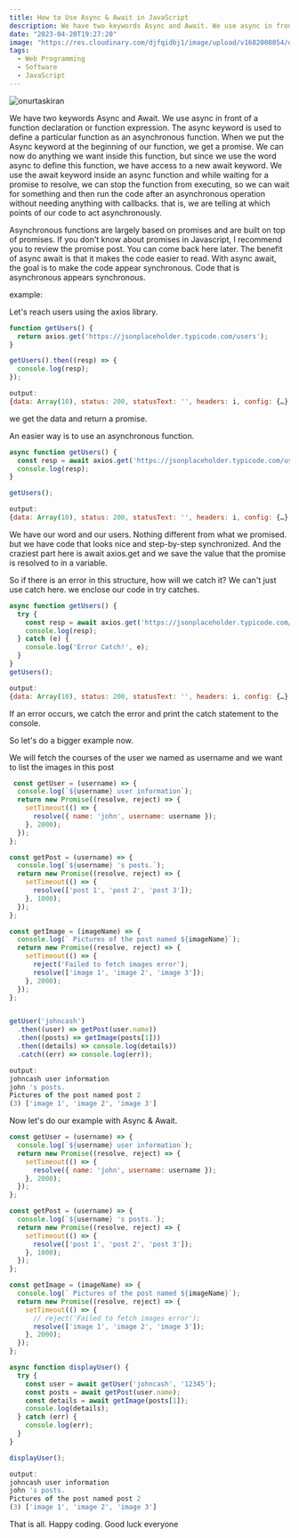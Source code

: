 ```yaml
---
title: How to Use Async & Await in JavaScript
description: We have two keywords Async and Await. We use async in front of a function declaration or function expression. The async keyword is used to define 
date: "2023-04-20T19:27:20"
image: "https://res.cloudinary.com/djfqidbj1/image/upload/v1682008054/o7eslkryyzknafyamsk0.jpg"
tags:
  - Web Programming
  - Software
  - JavaScript
---
```


<img className="w-full rounded-xl" src="https://res.cloudinary.com/djfqidbj1/image/upload/v1682008054/o7eslkryyzknafyamsk0.jpg" alt="onurtaskiran" />

We have two keywords Async and Await. We use async in front of a function declaration or function expression. The async keyword is used to define a particular function as an asynchronous function. When we put the Async keyword at the beginning of our function, we get a promise. We can now do anything we want inside this function, but since we use the word async to define this function, we have access to a new await keyword. We use the await keyword inside an async function and while waiting for a promise to resolve, we can stop the function from executing, so we can wait for something and then run the code after an asynchronous operation without needing anything with callbacks. that is, we are telling at which points of our code to act asynchronously.

Asynchronous functions are largely based on promises and are built on top of promises. If you don't know about promises in Javascript, I recommend you to review the promise post. You can come back here later. The benefit of async await is that it makes the code easier to read. With async await, the goal is to make the code appear synchronous. Code that is asynchronous appears synchronous.

example:

Let's reach users using the axios library.

```javascript
function getUsers() {
  return axios.get('https://jsonplaceholder.typicode.com/users');
}

getUsers().then((resp) => {
  console.log(resp);
});
```
```javascript
output: 
{data: Array(10), status: 200, statusText: '', headers: i, config: {…}, …}
```

we get the data and return a promise.

An easier way is to use an asynchronous function.

```javascript
async function getUsers() {
  const resp = await axios.get('https://jsonplaceholder.typicode.com/users');
  console.log(resp);
}

getUsers(); 
```
```javascript
output: 
{data: Array(10), status: 200, statusText: '', headers: i, config: {…}, …}
```

We have our word and our users. Nothing different from what we promised. but we have code that looks nice and step-by-step synchronized. And the craziest part here is await axios.get and we save the value that the promise is resolved to in a variable.

So if there is an error in this structure, how will we catch it? We can't just use catch here. we enclose our code in try catches.

```javascript
async function getUsers() {
  try {
    const resp = await axios.get('https://jsonplaceholder.typicode.com/users');
    console.log(resp);
  } catch (e) {
    console.log('Error Catch!', e);
  }
}
getUsers();
```
```javascript
output: 
{data: Array(10), status: 200, statusText: '', headers: i, config: {…}, …}
```

If an error occurs, we catch the error and print the catch statement to the console.

So let's do a bigger example now.

We will fetch the courses of the user we named as username and we want to list the images in this post

```javascript
 const getUser = (username) => {
  console.log(`${username} user information`);
  return new Promise((resolve, reject) => {
    setTimeout(() => {
      resolve({ name: 'john', username: username });
    }, 2000);
  });
};

const getPost = (username) => {
  console.log(`${username} 's posts.`);
  return new Promise((resolve, reject) => {
    setTimeout(() => {
      resolve(['post 1', 'post 2', 'post 3']);
    }, 1000);
  });
};

const getImage = (imageName) => {
  console.log(` Pictures of the post named ${imageName}`);
  return new Promise((resolve, reject) => {
    setTimeout(() => {
      reject('Failed to fetch images error');
      resolve(['image 1', 'image 2', 'image 3']);
    }, 2000);
  });
};


getUser('johncash')
  .then((user) => getPost(user.name))
  .then((posts) => getImage(posts[1]))
  .then((details) => console.log(details))
  .catch((err) => console.log(err));
```
```javascript
output:
johncash user information
john 's posts.
Pictures of the post named post 2
(3) ['image 1', 'image 2', 'image 3']
```

Now let's do our example with Async & Await.
```javascript
const getUser = (username) => {
  console.log(`${username} user information`);
  return new Promise((resolve, reject) => {
    setTimeout(() => {
      resolve({ name: 'john', username: username });
    }, 2000);
  });
};

const getPost = (username) => {
  console.log(`${username} 's posts.`);
  return new Promise((resolve, reject) => {
    setTimeout(() => {
      resolve(['post 1', 'post 2', 'post 3']);
    }, 1000);
  });
};

const getImage = (imageName) => {
  console.log(` Pictures of the post named ${imageName}`);
  return new Promise((resolve, reject) => {
    setTimeout(() => {
      // reject('Failed to fetch images error');
      resolve(['image 1', 'image 2', 'image 3']);
    }, 2000);
  });
};

async function displayUser() {
  try {
    const user = await getUser('johncash', '12345');
    const posts = await getPost(user.name);
    const details = await getImage(posts[1]);
    console.log(details);
  } catch (err) {
    console.log(err);
  }
}

displayUser();
```
```javascript
output:
johncash user information
john 's posts.
Pictures of the post named post 2
(3) ['image 1', 'image 2', 'image 3']
```

That is all. Happy coding. Good luck everyone